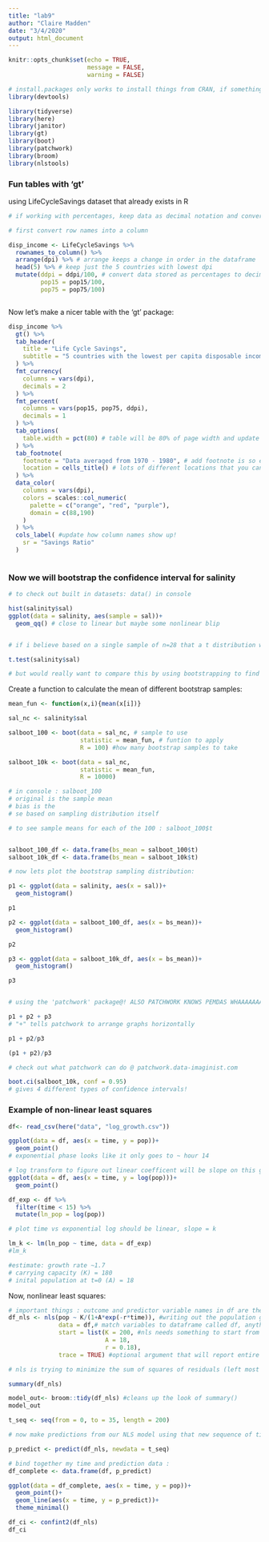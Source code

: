 ```yaml
---
title: "lab9"
author: "Claire Madden"
date: "3/4/2020"
output: html_document
---
```


```r
knitr::opts_chunk$set(echo = TRUE,
                      message = FALSE,
                      warning = FALSE)
```


```r

# install.packages only works to install things from CRAN, if something doesn't exist on CRAN then you can install directly from git using remotes::install_github("rstudio/_______")
library(devtools)

library(tidyverse)
library(here)
library(janitor)
library(gt)
library(boot)
library(patchwork)
library(broom)
library(nlstools)


```

### Fun tables with 'gt'

using LifeCycleSavings dataset that already exists in R
```r
# if working with percentages, keep data as decimal notation and convert just for communication into percent and make it clear in the metadata that data is stored in decimal

# first convert row names into a column

disp_income <- LifeCycleSavings %>% 
  rownames_to_column() %>% 
  arrange(dpi) %>% # arrange keeps a change in order in the dataframe
  head(5) %>% # keep just the 5 countries with lowest dpi
  mutate(ddpi = ddpi/100, # convert data stored as percentages to decimal values
         pop15 = pop15/100,
         pop75 = pop75/100)



```

Now let's make a nicer table with the 'gt' package:
```r
disp_income %>% 
  gt() %>% 
  tab_header(
    title = "Life Cycle Savings",
    subtitle = "5 countries with the lowest per capita disposable income"
  ) %>% 
  fmt_currency(
    columns = vars(dpi),
    decimals = 2
  ) %>% 
  fmt_percent(
    columns = vars(pop15, pop75, ddpi),
    decimals = 1
  ) %>% 
  tab_options(
    table.width = pct(80) # table will be 80% of page width and update automatically
  ) %>% 
  tab_footnote(
    footnote = "Data averaged from 1970 - 1980", # add footnote is so easy wowo!
    location = cells_title() # lots of different locations that you can put a footnote reference!
  ) %>% 
  data_color(
    columns = vars(dpi),
    colors = scales::col_numeric(
      palette = c("orange", "red", "purple"),
      domain = c(88,190)
    )
  ) %>% 
  cols_label( #update how column names show up!
    sr = "Savings Ratio"
  )



```

### Now we will bootstrap the confidence interval for salinity

```r
# to check out built in datasets: data() in console

hist(salinity$sal)
ggplot(data = salinity, aes(sample = sal))+
  geom_qq() # close to linear but maybe some nonlinear blip


# if i believe based on a single sample of n=28 that a t distribution well discribes the sampling distribution, t.test results

t.test(salinity$sal)

# but would really want to compare this by using bootstrapping to find a sampling distribution based on my data instead of based entirely on assumptions


```


Create a function to calculate the mean of different bootstrap samples:
```r

mean_fun <- function(x,i){mean(x[i])}

sal_nc <- salinity$sal

salboot_100 <- boot(data = sal_nc, # sample to use
                    statistic = mean_fun, # funtion to apply
                    R = 100) #how many bootstrap samples to take

salboot_10k <- boot(data = sal_nc,
                    statistic = mean_fun, 
                    R = 10000) 

# in console : salboot_100
# original is the sample mean
# bias is the 
# se based on sampling distribution itself

# to see sample means for each of the 100 : salboot_100$t


salboot_100_df <- data.frame(bs_mean = salboot_100$t)
salboot_10k_df <- data.frame(bs_mean = salboot_10k$t)

# now lets plot the bootstrap sampling distribution:

p1 <- ggplot(data = salinity, aes(x = sal))+
  geom_histogram()

p1

p2 <- ggplot(data = salboot_100_df, aes(x = bs_mean))+
  geom_histogram()

p2

p3 <- ggplot(data = salboot_10k_df, aes(x = bs_mean))+
  geom_histogram()

p3


# using the 'patchwork' package@! ALSO PATCHWORK KNOWS PEMDAS WHAAAAAAA

p1 + p2 + p3
# "+" tells patchwork to arrange graphs horizontally

p1 + p2/p3

(p1 + p2)/p3

# check out what patchwork can do @ patchwork.data-imaginist.com
```


```r

boot.ci(salboot_10k, conf = 0.95)
# gives 4 different types of confidence intervals!


```

### Example of non-linear least squares

```r
df<- read_csv(here("data", "log_growth.csv"))

ggplot(data = df, aes(x = time, y = pop))+
  geom_point()
# exponential phase looks like it only goes to ~ hour 14

# log transform to figure out linear coefficent will be slope on this graph (k)
ggplot(data = df, aes(x = time, y = log(pop)))+
  geom_point()


```


```r
df_exp <- df %>% 
  filter(time < 15) %>% 
  mutate(ln_pop = log(pop))

# plot time vs exponential log should be linear, slope = k

lm_k <- lm(ln_pop ~ time, data = df_exp)
#lm_k

#estimate: growth rate ~1.7
# carrying capacity (K) = 180
# inital population at t=0 (A) = 18

```

Now, nonlinear least squares:
```r

# important things : outcome and predictor variable names in df are the same as in this function
df_nls <- nls(pop ~ K/(1+A*exp(-r*time)), #writing out the population growth function
              data = df,# match variables to dataframe called df, anything that doesnt match are the parameters to sovle for
              start = list(K = 200, #nls needs something to start from for each parameter in the function
                           A = 18,
                           r = 0.18),
              trace = TRUE) #optional argument that will report entire iterative process

# nls is trying to minimize the sum of squares of residuals (left most column reported)

summary(df_nls)

model_out<- broom::tidy(df_nls) #cleans up the look of summary()
model_out
```


```r
t_seq <- seq(from = 0, to = 35, length = 200)

# now make predictions from our NLS model using that new sequence of times:

p_predict <- predict(df_nls, newdata = t_seq)

# bind together my time and prediction data :
df_complete <- data.frame(df, p_predict)

ggplot(data = df_complete, aes(x = time, y = pop))+
  geom_point()+
  geom_line(aes(x = time, y = p_predict))+
  theme_minimal()

```


```r

df_ci <- confint2(df_nls)
df_ci
```







